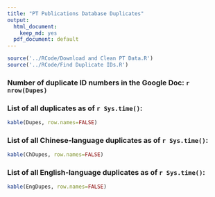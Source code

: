 ```yaml
---
title: "PT Publications Database Duplicates"
output:
  html_document:
    keep_md: yes
  pdf_document: default
---
```



```r
source('../RCode/Download and Clean PT Data.R')
source('../RCode/Find Duplicate IDs.R')
```

### Number of duplicate ID numbers in the Google Doc: `r nrow(Dupes)`

### List of all duplicates as of `r Sys.time()`:

```r
kable(Dupes, row.names=FALSE)
```

### List of all Chinese-language duplicates as of `r Sys.time()`:

```r
kable(ChDupes, row.names=FALSE)
```

### List of all English-language duplicates as of `r Sys.time()`:

```r
kable(EngDupes, row.names=FALSE)
```

